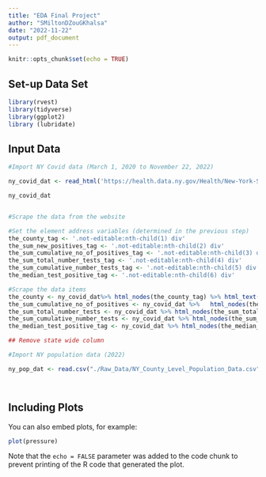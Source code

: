 ```yaml
---
title: "EDA Final Project"
author: "SMiltonDZouGKhalsa"
date: "2022-11-22"
output: pdf_document
---
```


```r
knitr::opts_chunk$set(echo = TRUE)
```

## Set-up Data Set

```r

library(rvest)
library(tidyverse)
library(ggplot2)
library (lubridate)

```



## Input Data


```r

#Import NY Covid data (March 1, 2020 to November 22, 2022)

ny_covid_dat <- read_html('https://health.data.ny.gov/Health/New-York-State-Statewide-COVID-19-Testing/xdss-u53e/explore/query/SELECT%0A%20%20%60county%60%2C%0A%20%20sum%28%60new_positives%60%29%20AS%20%60sum_new_positives%60%2C%0A%20%20sum%28%60cumulative_number_of_positives%60%29%20AS%20%60sum_cumulative_number_of_positives%60%2C%0A%20%20sum%28%60total_number_of_tests%60%29%20AS%20%60sum_total_number_of_tests%60%2C%0A%20%20sum%28%60cumulative_number_of_tests%60%29%20AS%20%60sum_cumulative_number_of_tests%60%2C%0A%20%20median%28%60test_positive%60%29%20AS%20%60median_test_positive%60%0AGROUP%20BY%20%60county%60/page/aggregate')

ny_covid_dat


#Scrape the data from the website

#Set the element address variables (determined in the previous step)
the_county_tag <- '.not-editable:nth-child(1) div'
the_sum_new_positives_tag <- '.not-editable:nth-child(2) div'
the_sum_cumulative_no_of_positives_tag <- '.not-editable:nth-child(3) div'
the_sum_total_number_tests_tag <- '.not-editable:nth-child(4) div'
the_sum_cumulative_number_tests_tag <- '.not-editable:nth-child(5) div'
the_median_test_positive_tag <- '.not-editable:nth-child(6) div'

#Scrape the data items
the_county <- ny_covid_dat%>% html_nodes(the_county_tag) %>% html_text()
the_sum_cumulative_no_of_positives <- ny_covid_dat %>%   html_nodes(the_sum_cumulative_no_of_positives_tag) %>%  html_text()
the_sum_total_number_tests <- ny_covid_dat %>% html_nodes(the_sum_total_number_tests_tag) %>% html_text()
the_sum_cumulative_number_tests <- ny_covid_dat %>% html_nodes(the_sum_cumulative_number_tests_tag) %>% html_text()
the_median_test_positive_tag <- ny_covid_dat %>% html_nodes(the_median_test_positive_tag) %>% html_text()

## Remove state wide column

#Import NY population data (2022)

ny_pop_dat <- read.csv("./Raw_Data/NY_County_Level_Population_Data.csv")




```

## Including Plots

You can also embed plots, for example:

```r
plot(pressure)
```

Note that the `echo = FALSE` parameter was added to the code chunk to prevent printing of the R code that generated the plot.
